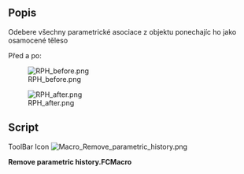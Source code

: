 <languages/>
{{Macro/cs
|Name=Remove parametric history
|Icon=Macro_Remove_parametric_history.png
|Translate=Remove parametric history
|Description=Odebere všechny parametrické asociace z objektu ponechajíc ho jako osamocené těleso
|Author=Yorik
|Version=0.1
|Date=2011-08-01
|FCVersion=All
|Download=[https://www.freecad.org/wiki/images/b/b7/Macro_Remove_parametric_history.png ToolBar Icon]
}}

==Popis==
Odebere všechny parametrické asociace z objektu ponechajíc ho jako osamocené těleso

Před a po:

[[File:RPH_before.png]]

[[File:RPH_after.png]]

==Script==

ToolBar Icon [[Image:Macro_Remove_parametric_history.png]]

'''Remove parametric history.FCMacro'''

{{MacroCode|code=

originalObject = FreeCAD.ActiveDocument.ActiveObject
newShape = originalObject.Shape.copy()
newName = FreeCAD.ActiveDocument.ActiveObject.Name
FreeCAD.ActiveDocument.removeObject(newName)
newObject = FreeCAD.ActiveDocument.addObject("Part::Feature",newName)
newObject.Shape = newShape

}}
{{clear}}